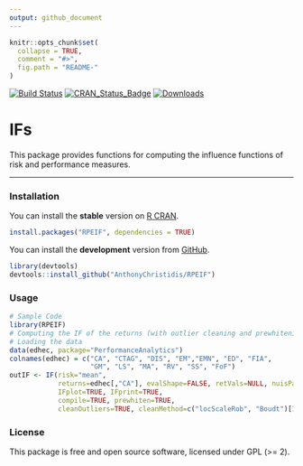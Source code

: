 ```yaml
---
output: github_document
---
```


```r
knitr::opts_chunk$set(
  collapse = TRUE,
  comment = "#>",
  fig.path = "README-"
)
```

[![Build Status](https://travis-ci.org/AnthonyChristidis/IFs.svg?branch=master)](https://travis-ci.com/AnthonyChristidis/IFs) [![CRAN\_Status\_Badge](http://www.r-pkg.org/badges/version/IFs)](https://cran.r-project.org/package=IFs) [![Downloads](http://cranlogs.r-pkg.org/badges/IFs)](https://cran.r-project.org/package=IFs)

IFs
==========

This package provides functions for computing the influence functions of risk and performance measures.

------------------------------------------------------------------------

### Installation

You can install the **stable** version on [R CRAN](https://cran.r-project.org/package=IFs).

```r
install.packages("RPEIF", dependencies = TRUE)
```

You can install the **development** version from [GitHub](https://github.com/AnthonyChristidis/RPEIF).

``` r
library(devtools)
devtools::install_github("AnthonyChristidis/RPEIF")
```

### Usage

``` r
# Sample Code
library(RPEIF)
# Computing the IF of the returns (with outlier cleaning and prewhitening)
# Loading the data
data(edhec, package="PerformanceAnalytics")
colnames(edhec) = c("CA", "CTAG", "DIS", "EM","EMN", "ED", "FIA",
                    "GM", "LS", "MA", "RV", "SS", "FoF")
outIF <- IF(risk="mean",
            returns=edhec[,"CA"], evalShape=FALSE, retVals=NULL, nuisPars=NULL,
            IFplot=TRUE, IFprint=TRUE,
            compile=TRUE, prewhiten=TRUE,
            cleanOutliers=TRUE, cleanMethod=c("locScaleRob", "Boudt")[1], eff=0.99, alpha.robust=0.05)
```

### License

This package is free and open source software, licensed under GPL (&gt;= 2).